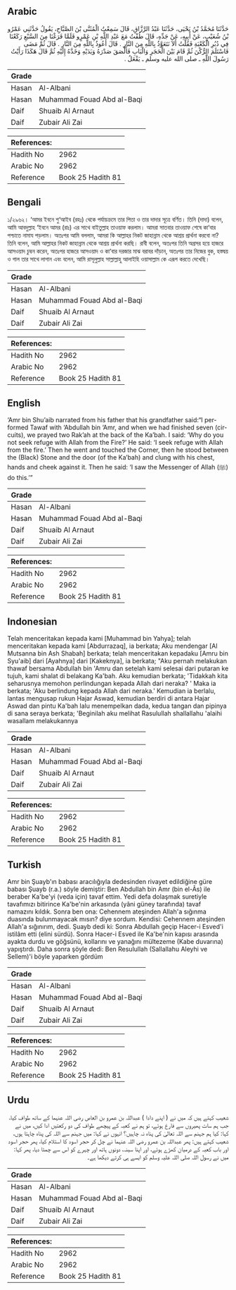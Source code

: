## Arabic


<div dir="rtl" lang="ar" style={{fontSize:'larger',backgroundColor:'#f8f9fa',padding:20}}>
حَدَّثَنَا مُحَمَّدُ بْنُ يَحْيَى، حَدَّثَنَا عَبْدُ الرَّزَّاقِ، قَالَ سَمِعْتُ الْمُثَنَّى بْنَ الصَّبَّاحِ، يَقُولُ حَدَّثَنِي عَمْرُو بْنُ شُعَيْبٍ، عَنْ أَبِيهِ، عَنْ جَدِّهِ، قَالَ طُفْتُ مَعَ عَبْدِ اللَّهِ بْنِ عَمْرٍو فَلَمَّا فَرَغْنَا مِنَ السَّبْعِ رَكَعْنَا فِي دُبُرِ الْكَعْبَةِ فَقُلْتُ أَلاَ نَتَعَوَّذُ بِاللَّهِ مِنَ النَّارِ ‏.‏ قَالَ أَعُوذُ بِاللَّهِ مِنَ النَّارِ ‏.‏ قَالَ ثُمَّ مَضَى فَاسْتَلَمَ الرُّكْنَ ثُمَّ قَامَ بَيْنَ الْحَجَرِ وَالْبَابِ فَأَلْصَقَ صَدْرَهُ وَيَدَيْهِ وَخَدَّهُ إِلَيْهِ ثُمَّ قَالَ هَكَذَا رَأَيْتُ رَسُولَ اللَّهِ ـ صلى الله عليه وسلم ـ يَفْعَلُ ‏.‏
</div>
<div style={{backgroundColor:'#f8f9fa',padding:20, marginBottom: 10}}><table> <thead> <tr> <th>Grade</th> <th></th> </tr> </thead> <tbody> <tr><td>Hasan</td><td>Al-Albani</td></tr><tr><td>Hasan</td><td>Muhammad Fouad Abd al-Baqi</td></tr><tr><td>Daif</td><td>Shuaib Al Arnaut</td></tr><tr><td>Daif</td><td>Zubair Ali Zai</td></tr></tbody></table><table> <thead> <tr> <th>References:</th> <th></th> </tr> </thead> <tbody><tr><td>Hadith No</td><td>2962</td></tr><tr><td>Arabic No</td><td>2962</td></tr><tr><td>Reference</td><td>Book 25 Hadith 81</td></tr></tbody></table></div>

## Bengali


<div dir="ltr" lang="bn" style={{fontSize:'larger',backgroundColor:'#f8f9fa',padding:20}}>
১/২৯৬২। ‘আমর ইবনে শু‘আইব (রহঃ) থেকে পর্যায়ক্রমে তার পিতা ও তার দাদার সূত্রে বর্ণিত। তিনি (দাদা) বলেন, আমি আবদুল্লাহ ‘ইবনে আমর (রাঃ) এর সাথে বাইতুল্লাহ তাওয়াফ করলাম। আমরা সাতবার তাওয়াফ শেষে কা‘বার পশ্চাতে নামায পড়লাম। অতঃপর আমি বললাম, আমরা কি আল্লাহর নিকট জাহান্নাম থেকে আশ্রয় প্রার্থনা করবো না? তিনি বলেন, আমি আল্লাহর নিকট জাহান্নাম থেকে আশ্রয় প্রার্থনা করছি। রাবী বলেন, অতঃপর তিনি অগ্রসর হয়ে হাজরে আসওয়াদ চুম্বন করেন, অতঃপর হাজরে আসওয়াদ ও কা‘বার দরজার মাঝ বরাবর দাঁড়ান, অতঃপর তার নিজের বুক, হস্তদ্বয় ও গাল তার সাথে লাগান এবং বলেন, আমি রাসূলুল্লাহ সাল্লাল্লাহু আলাইহি ওয়াসাল্লাম কে এরূপ করতে দেখেছি।
</div>
<div style={{backgroundColor:'#f8f9fa',padding:20, marginBottom: 10}}><table> <thead> <tr> <th>Grade</th> <th></th> </tr> </thead> <tbody> <tr><td>Hasan</td><td>Al-Albani</td></tr><tr><td>Hasan</td><td>Muhammad Fouad Abd al-Baqi</td></tr><tr><td>Daif</td><td>Shuaib Al Arnaut</td></tr><tr><td>Daif</td><td>Zubair Ali Zai</td></tr></tbody></table><table> <thead> <tr> <th>References:</th> <th></th> </tr> </thead> <tbody><tr><td>Hadith No</td><td>2962</td></tr><tr><td>Arabic No</td><td>2962</td></tr><tr><td>Reference</td><td>Book 25 Hadith 81</td></tr></tbody></table></div>

## English


<div dir="ltr" lang="en" style={{fontSize:'larger',backgroundColor:'#f8f9fa',padding:20}}>
‘Amr bin Shu’aib narrated from his father that his grandfather said:“I performed Tawaf with ‘Abdullah bin ‘Amr, and when we had finished seven (circuits), we prayed two Rak’ah at the back of the Ka’bah. I said: ‘Why do you not seek refuge with Allah from the Fire?’ He said: ‘I seek refuge with Allah from the fire.’ Then he went and touched the Corner, then he stood between the (Black) Stone and the door (of the Ka’bah) and clung with his chest, hands and cheek against it. Then he said: ‘I saw the Messenger of Allah (ﷺ) do this.’”
</div>
<div style={{backgroundColor:'#f8f9fa',padding:20, marginBottom: 10}}><table> <thead> <tr> <th>Grade</th> <th></th> </tr> </thead> <tbody> <tr><td>Hasan</td><td>Al-Albani</td></tr><tr><td>Hasan</td><td>Muhammad Fouad Abd al-Baqi</td></tr><tr><td>Daif</td><td>Shuaib Al Arnaut</td></tr><tr><td>Daif</td><td>Zubair Ali Zai</td></tr></tbody></table><table> <thead> <tr> <th>References:</th> <th></th> </tr> </thead> <tbody><tr><td>Hadith No</td><td>2962</td></tr><tr><td>Arabic No</td><td>2962</td></tr><tr><td>Reference</td><td>Book 25 Hadith 81</td></tr></tbody></table></div>

## Indonesian


<div dir="ltr" lang="id" style={{fontSize:'larger',backgroundColor:'#f8f9fa',padding:20}}>
Telah menceritakan kepada kami [Muhammad bin Yahya]; telah menceritakan kepada kami [Abdurrazaq], ia berkata; Aku mendengar [Al Mutsanna bin Ash Shabah] berkata; telah menceritakan kepadaku [Amru bin Syu'aib] dari [Ayahnya] dari [Kakeknya], ia berkata; "Aku pernah melakukan thawaf bersama Abdullah bin 'Amru dan setelah kami selesai dari putaran ke tujuh, kami shalat di belakang Ka'bah. Aku kemudian berkata; 'Tidakkah kita seharusnya memohon perlindungan kepada Allah dari neraka? ' Maka ia berkata; 'Aku berlindung kepada Allah dari neraka.' Kemudian ia berlalu, lantas mengusap rukun Hajar Aswad, kemudian berdiri di antara Hajar Aswad dan pintu Ka'bah lalu menempelkan dada, kedua tangan dan pipinya di sana seraya berkata; 'Beginilah aku melihat Rasulullah shallallahu 'alaihi wasallam melakukannya
</div>
<div style={{backgroundColor:'#f8f9fa',padding:20, marginBottom: 10}}><table> <thead> <tr> <th>Grade</th> <th></th> </tr> </thead> <tbody> <tr><td>Hasan</td><td>Al-Albani</td></tr><tr><td>Hasan</td><td>Muhammad Fouad Abd al-Baqi</td></tr><tr><td>Daif</td><td>Shuaib Al Arnaut</td></tr><tr><td>Daif</td><td>Zubair Ali Zai</td></tr></tbody></table><table> <thead> <tr> <th>References:</th> <th></th> </tr> </thead> <tbody><tr><td>Hadith No</td><td>2962</td></tr><tr><td>Arabic No</td><td>2962</td></tr><tr><td>Reference</td><td>Book 25 Hadith 81</td></tr></tbody></table></div>

## Turkish


<div dir="ltr" lang="tr" style={{fontSize:'larger',backgroundColor:'#f8f9fa',padding:20}}>
Amr bin Şuayb'ın babası aracılığıyla dedesinden rivayet edildiğine güre babası Şuayb (r.a.) söyle demiştir: Ben Abdullah bin Amr (bin el-Âs) ile beraber Ka'be'yi (veda için) tavaf ettim. Yedi defa dolaşmak suretiyle tavafımızı bitirince Ka'be'nin arkasında (yâni güney tarafında) tavaf namazını kıldık. Sonra ben ona: Cehennem ateşinden Allah'a sığınma duasında bulunmayacak mısın? diye sordum. Kendisi: Cehennem ateşinden Allah'a sığınırım, dedi. Şuayb dedi ki: Sonra Abdullah geçip Hacer-i Esved'i istilâm etti (elini sürdü). Sonra Hacer-i Esved ile Ka'be'nin kapısı arasında ayakta durdu ve göğsünü, kollarını ve yanağını mültezeme (Kabe duvarına) yapıştırdı. Daha sonra şöyle dedi: Ben Resulullah (Sallallahu Aleyhi ve Sellem)'i böyle yaparken gördüm
</div>
<div style={{backgroundColor:'#f8f9fa',padding:20, marginBottom: 10}}><table> <thead> <tr> <th>Grade</th> <th></th> </tr> </thead> <tbody> <tr><td>Hasan</td><td>Al-Albani</td></tr><tr><td>Hasan</td><td>Muhammad Fouad Abd al-Baqi</td></tr><tr><td>Daif</td><td>Shuaib Al Arnaut</td></tr><tr><td>Daif</td><td>Zubair Ali Zai</td></tr></tbody></table><table> <thead> <tr> <th>References:</th> <th></th> </tr> </thead> <tbody><tr><td>Hadith No</td><td>2962</td></tr><tr><td>Arabic No</td><td>2962</td></tr><tr><td>Reference</td><td>Book 25 Hadith 81</td></tr></tbody></table></div>

## Urdu


<div dir="rtl" lang="ur" style={{fontSize:'larger',backgroundColor:'#f8f9fa',padding:20}}>
شعیب کہتے ہیں کہ میں نے ( اپنے دادا ) عبداللہ بن عمرو بن العاص رضی اللہ عنہما کے ساتھ طواف کیا، جب ہم سات پھیروں سے فارغ ہوئے، تو ہم نے کعبہ کے پیچھے طواف کی دو رکعتیں ادا کیں، میں نے کہا: کیا ہم جہنم سے اللہ تعالیٰ کی پناہ نہ چاہیں؟ انہوں نے کہا: میں جہنم سے اللہ کی پناہ چاہتا ہوں، شعیب کہتے ہیں: پھر عبداللہ بن عمرو رضی اللہ عنہما نے چل کر حجر اسود کا استلام کیا، پھر حجر اسود اور باب کعبہ کے درمیان کھڑے ہوئے، اور اپنا سینہ، دونوں ہاتھ اور چہرے کو اس سے چمٹا دیا، پھر کہا: میں نے رسول اللہ صلی اللہ علیہ وسلم کو ایسے ہی کرتے دیکھا ہے۔
</div>
<div style={{backgroundColor:'#f8f9fa',padding:20, marginBottom: 10}}><table> <thead> <tr> <th>Grade</th> <th></th> </tr> </thead> <tbody> <tr><td>Hasan</td><td>Al-Albani</td></tr><tr><td>Hasan</td><td>Muhammad Fouad Abd al-Baqi</td></tr><tr><td>Daif</td><td>Shuaib Al Arnaut</td></tr><tr><td>Daif</td><td>Zubair Ali Zai</td></tr></tbody></table><table> <thead> <tr> <th>References:</th> <th></th> </tr> </thead> <tbody><tr><td>Hadith No</td><td>2962</td></tr><tr><td>Arabic No</td><td>2962</td></tr><tr><td>Reference</td><td>Book 25 Hadith 81</td></tr></tbody></table></div>
